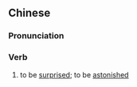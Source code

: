 {{also|讶然}}
==Chinese==
{{zh-forms|s=讶然}}

===Pronunciation===
{{zh-pron
|m=yàrán
|c=ngaa6 jin4
|cat=v
}}

===Verb===
{{zh-verb}}

# to be [[surprised]]; to be [[astonished]]
